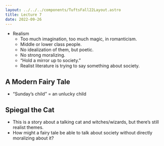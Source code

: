 ```yaml
---
layout: ../../../components/TuftsFall22Layout.astro
title: Lecture 7
date: 2022-09-26
---
```


- Realism
	- Too much imagination, too much magic, in romanticism. 
	- Middle or lower class people. 
	- No idealization of them, but poetic. 
	- No strong moralizing. 
	- “Hold a mirror up to society.”
	- Realist literature is trying to say something about society. 

## A Modern Fairy Tale

- “Sunday’s child” = an unlucky child


## Spiegal the Cat

- This is a story about a talking cat and witches/wizards, but there’s still realist themes. 
- How might a fairy tale be able to talk about society without directly moralizing about it?